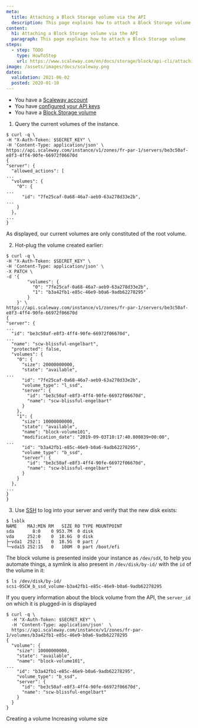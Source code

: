 ```yaml
---
meta:
  title: Attaching a Block Storage volume via the API
  description: This page explains how to attach a Block Storage volume
content:
  h1: Attaching a Block Storage volume via the API
  paragraph: This page explains how to attach a Block Storage volume
steps:
  - step: TODO
    type: HowToStep
    url: https://www.scaleway.com/en/docs/storage/block/api-cli/attaching-a-volume
image: /assets/images/docs/scaleway.png
dates:
  validation: 2021-06-02
  posted: 2020-01-10
---
```


<Message type="requirement">

  - You have a [Scaleway account](/console/my-account/how-to/create-an-account/)   
  - You have [configured your API keys](/console/my-project/how-to/generate-api-key/)
  - You have a [Block Storage volume](/storage/block/api-cli/creating-a-volume)

</Message>

1. Query the current volumes of the instance.

  ```
  $ curl -q \
  -H "X-Auth-Token: $SECRET_KEY" \
  -H 'Content-Type: application/json' \
  https://api.scaleway.com/instance/v1/zones/fr-par-1/servers/be3c50af-e8f3-4ff4-90fe-66972f06670d
  {
  "server": {
    "allowed_actions": [
  ...
    "volumes": {
      "0": {
  ...
        "id": "7fe25caf-0a68-46a7-aeb9-63a278d33e2b",
  ...
      }
    },
  ...
  }
  ```

  As displayed, our current volumes are only constituted of the root volume.

2. Hot-plug the volume created earlier:

  ```
  $ curl -q \
  -H "X-Auth-Token: $SECRET_KEY" \
  -H 'Content-Type: application/json' \
  -X PATCH \
  -d '{
          "volumes": {
            "0": "7fe25caf-0a68-46a7-aeb9-63a278d33e2b",
            "1": "b3a42fb1-e85c-46e9-b0a6-9adb62278295"
          }
      }' \
  https://api.scaleway.com/instance/v1/zones/fr-par-1/servers/be3c50af-e8f3-4ff4-90fe-66972f06670d
  {
  "server": {
  ...
    "id": "be3c50af-e8f3-4ff4-90fe-66972f06670d",
  ...
    "name": "scw-blissful-engelbart",
    "protected": false,
    "volumes": {
      "0": {
        "size": 20000000000,
        "state": "available",
  ...
        "id": "7fe25caf-0a68-46a7-aeb9-63a278d33e2b",
        "volume_type": "l_ssd",
        "server": {
          "id": "be3c50af-e8f3-4ff4-90fe-66972f06670d",
          "name": "scw-blissful-engelbart"
        }
      },
      "1": {
        "size": 10000000000,
        "state": "available",
        "name": "block-volume101",
        "modification_date": "2019-09-03T10:17:40.800839+00:00",
  ...
        "id": "b3a42fb1-e85c-46e9-b0a6-9adb62278295",
        "volume_type": "b_ssd",
        "server": {
          "id": "be3c50af-e8f3-4ff4-90fe-66972f06670d",
          "name": "scw-blissful-engelbart"
        }
      }
    },
  ...
  }
  }
  ```
3. Use [SSH](/compute/instances/how-to/connect-to-instance/) to log into your server and verify that the new disk exists:

  ```
  $ lsblk
  NAME    MAJ:MIN RM   SIZE RO TYPE MOUNTPOINT
  sda       8:0    0 953.7M  0 disk
  vda     252:0    0  18.6G  0 disk
  ├─vda1  252:1    0  18.5G  0 part /
  └─vda15 252:15   0   100M  0 part /boot/efi
  ```

  The block volume is presented inside your instance as `/dev/sdX`, to help you
  automate things, a symlink is also present in `/dev/disk/by-id/` with the `id`
  of the volume in it:

  ```
  $ ls /dev/disk/by-id/
  scsi-0SCW_b_ssd_volume-b3a42fb1-e85c-46e9-b0a6-9adb62278295
  ```

  If you query information about the block volume from the API, the `server_id`
  on which it is plugged-in is displayed

  ```
  $ curl -q \
    -H "X-Auth-Token: $SECRET_KEY" \
    -H 'Content-Type: application/json'  \
    https://api.scaleway.com/instance/v1/zones/fr-par-1/volumes/b3a42fb1-e85c-46e9-b0a6-9adb62278295
  {
    "volume": {
      "size": 10000000000,
      "state": "available",
      "name": "block-volume101",
  ...
      "id": "b3a42fb1-e85c-46e9-b0a6-9adb62278295",
      "volume_type": "b_ssd",
      "server": {
        "id": "be3c50af-e8f3-4ff4-90fe-66972f06670d",
        "name": "scw-blissful-engelbart"
      }
    }
  }
  ```

<Navigation title="See Also">
  <PreviousButton to="/storage/block/api-cli/creating-a-volume/">Creating a volume</PreviousButton>
  <NextButton to="/storage/block/api-cli/increasing-volume-size">Increasing volume size</NextButton>
</Navigation>
